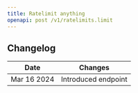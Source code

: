 ```yaml
---
title: Ratelimit anything
openapi: post /v1/ratelimits.limit
---
```


## Changelog

| Date        | Changes             |
|-------------|---------------------|
| Mar 16 2024 | Introduced endpoint |
